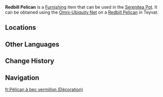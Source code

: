 {{About|the furnishing|the wildlife|Redbill Pelican}}
{{Furnishing Infobox
|title          = Redbill Pelican
|id             = 369184
|image          = Item Redbill Pelican (Furnishing).png
|category       = Animal
|subcategory    = Outdoor Creature
|quality        = 3
|adeptal_energy = 100
|load           = 520
|reduced_load   = 520
|description    = A type of waterfowl that dwells in open water bodies such as lakes and rivers. A pointed crimson-hued beak and magnificently colored plumage are its distinguishing characteristics.<br>Redbill Pelicans are born to fish, and their innate talent for doing so remains unchanged even when they are in a place like The Realm Within with its abundant supply of food. Their greatest joy is to silently observe the movements of fish within the [[Pool of Sapphire Grace]]. But fret not&mdash; these avians with keen eyesight will never even entertain the notion of attacking unless [[Tubby]] allows it.
|mention        = Tubby
|source1        = Omni-Ubiquity Net
}}
'''Redbill Pelican''' is a [[Furnishing]] item that can be used in the [[Serenitea Pot]]. It can be obtained using the [[Omni-Ubiquity Net]] on a [[Redbill Pelican]] in Teyvat.

==Locations==
{{Transclude|Redbill Pelican|Locations}}

==Other Languages==
{{Other Languages|Transclude=Redbill Pelican}}

==Change History==
{{Change History|4.4}}

==Navigation==
{{Furnishing Navbox/Living|Animal}}

[[fr:Pélican à bec vermillon (Décoration)]]